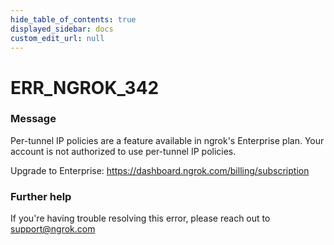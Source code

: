 ```yaml
---
hide_table_of_contents: true
displayed_sidebar: docs
custom_edit_url: null
---
```



# ERR_NGROK_342

### Message
Per-tunnel IP policies are a feature available in ngrok's Enterprise plan.
Your account is not authorized to use per-tunnel IP policies.

Upgrade to Enterprise: https://dashboard.ngrok.com/billing/subscription

### Further help
If you're having trouble resolving this error, please reach out to [support@ngrok.com](mailto:support@ngrok.com?subject=Help%20with%20ERR_NGROK_342)


<ErrorDetails error='err_ngrok_342' />
